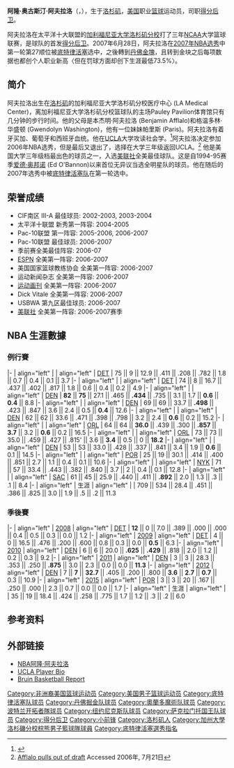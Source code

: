 {{noteTA
|T=zh-hans:阿隆·阿弗拉罗;zh-hk:艾朗·艾法路;zh-tw:阿隆·阿法拉羅;
|G1=NBA
|1=zh-hans:阿弗拉罗;zh-hk:艾法路;zh-tw:阿法拉羅;
|2=zh-hans:奥古斯汀;zh-tw:奧古斯丁;
}}
{{Infobox NBA Player
| name = 阿隆·阿夫拉洛<br/>Arron Afflalo
| image = Arron_Afflalo_Ben_McLemore_(cropped).jpg
| caption = 阿夫拉洛在魔術隊(2012)
| position = [[得分后卫|得分后卫]]/[[小前鋒|小前鋒]]
| nickname =
| height_ft = 6
| height_in = 5
| weight_lb = 210
| team = 
| number = 
| nationality = {{USA}}
| birth_date = {{birth date and age|1985|10|15}}
| birth_place = {{USA}}[[加州|加州]][[洛杉矶|洛杉矶]]
| college = [[UCLA|UCLA]] (2004–2007)
| highschool = 加州康滕百年高中
| draft_round = 1
| draft_pick  = 27
| draft_year = 2007
| draft_team = [[底特律活塞|底特律活塞]]
| career_start = 2007年
| career_end = 2018年
| years1 ={{nbay|2007|start}}–{{nbay|2008|end}} | team1 = [[底特律活塞|底特律活塞]]
| years2 ={{nbay|2009|start}}–{{nbay|2011|end}} | team2 = [[丹佛金塊|丹佛金塊]]
| years3 ={{nbay|2012|start}}–{{nbay|2013|end}} | team3 = [[奧蘭多魔術|奧蘭多魔術]]
| years4 ={{nbay|2014|full=y}} | team4 = 丹佛金塊
| years5 ={{nbay|2014|end}} | team5 = [[波特蘭拓荒者|波特蘭拓荒者]]
| years6 ={{nbay|2015|full=y}} | team6 = [[紐約尼克|紐約尼克]]
| years7 ={{nbay|2016|full=y}} | team7 = [[沙加緬度國王|沙加緬度國王]]
| years8 ={{nbay|2017|full=y}} | team8 = 奧蘭多魔術
| highlights = 
* [[NBA投篮之星赛|NBA投篮之星]]（2009）
* NCAA季前赛全美最佳阵容（2007）
* [[美联社|美联社]]NCAA全美第一阵容（2006）
* [[太平洋十二校联盟|太平洋十联盟]]年度最佳球员（2007）
* 2次[[太平洋十二校联盟|太平洋十联盟]]第一阵容（2006，2007）
* [[McDonald's_All-American_Game|McDonald's All-American]] ([[2004_McDonald's_All-American_Boys_Game|2004]])
* Third-team [[Parade_All-America_Boys_Basketball_Team|''Parade'' All-American]] (2004)
| bbr = afflaar01
| nba_profile =
| stat1label = [[得分_(籃球)|得分]]
| stat1value = 8,198 (10.8 ppg)
| stat2label = [[籃板|籃板]]
| stat2value = 2,176 (2.9 rpg)
| stat3label = [[助攻|助攻]]
| stat3value = 1,386 (1.8 apg)
}}
'''阿隆·奥古斯汀·阿夫拉洛'''（{{lang-en|Arron Agustin Afflalo}}，{{bd|1985年|10月15日|||A}}），生于[[洛杉矶|洛杉矶]]，[[美国|美国]]职业[[篮球|篮球]]运动员，司职[[得分后卫|得分后卫]]。

阿夫拉洛在太平洋十大联盟的[[加利福尼亚大学洛杉矶分校|加利福尼亚大学洛杉矶分校]]打了三年[[NCAA|NCAA]]大学篮球联赛，是球队的首发[[得分后卫|得分后卫]]。2007年6月28日，阿夫拉洛在[[2007年NBA选秀|2007年NBA选秀]]中第一轮第27顺位被[[底特律活塞|底特律活塞]]选中，之後轉到[[丹佛金塊|丹佛金塊]]，且转到金块之后每项数据也都创个人职业新高〈但在罚球方面却创下生涯最低73.5%〉。

==简介==
阿夫拉洛出生在[[洛杉矶|洛杉矶]]的加利福尼亚大学洛杉矶分校医疗中心 (LA Medical Center)，离加利福尼亚大学洛杉矶分校篮球队的主场Pauley Pavilion体育馆只有几分钟的步行时间。他的父母是本杰明·阿夫拉洛 (Benjamin Afflalo)和格温多林·华盛顿 (Gwendolyn Washington)，他有一位妹妹帕里斯 (Paris)。阿夫拉洛有着牙买加、葡萄牙和西班牙血统。他在[[UCLA|UCLA]]大学攻读社会学。<ref>{{Cite web |url=http://uclabruins.cstv.com/sports/m-baskbl/mtt/afflalo_arron00.html |title=Arron Afflalo UCLA profile |access-date=2007-11-06 |archive-date=2007-10-26 |archive-url=https://web.archive.org/web/20071026103102/http://uclabruins.cstv.com/sports/m-baskbl/mtt/afflalo_arron00.html |dead-url=no }}</ref>阿夫拉洛决定参加2006年NBA选秀，但是最后又退出了，选择在大学三年级返回UCLA。<ref>[http://sports.espn.go.com/ncb/news/story?id=2489123 Afflalo pulls out of draft] {{Wayback|url=http://sports.espn.go.com/ncb/news/story?id=2489123 |date=20121105143145 }} Accessed 2006年, 7月21日</ref> 他是美国大学三年级档最出色的球员之一，入选[[美联社|美联社]]全美最佳球队。这是自1994-95赛季[[爱德·奥邦诺|爱德·奥邦诺]] (Ed O'Bannon)以来首位无异议当选全明星队的球员。他在随后的2007年选秀中被[[底特律活塞队|底特律活塞队]]在第一轮选中。

==荣誉成绩==
*CIF南区 III-A 最佳球员: 2002-2003, 2003-2004
*太平洋十联盟 新秀第一阵容: 2004-2005
*Pac-10联盟 第一阵容: 2005-2006, 2006-2007
*Pac-10联盟 最佳球员: 2006-2007
*季前赛全美最佳阵容: 2006-07
*[[ESPN|ESPN]] 全美第一阵容: 2006-2007
*美国国家篮球教练协会 全美第一阵容: 2006-2007
*运动新闻杂志  全美第一阵容: 2006-2007
*[[运动画刊|运动画刊]] 全美第一阵容: 2006-2007
*Dick Vitale 全美第一阵容: 2006-2007
*USBWA 第九区最佳球员: 2006-2007
*[[美联社|美联社]] 全美第一阵容: 2006-2007赛季

==NBA 生涯數據==
===例行賽===
{{NBA player statistics start}}
|-
| align="left" | {{nbay|2007}}
| align="left" | [[底特律活塞|DET]]
| 75 || 9 || 12.9 || .411 || .208 || .782 || 1.8 || 0.7 || 0.4 || 0.1 || 3.7
|-
| align="left" | {{nbay|2008}}
| align="left" | [[底特律活塞|DET]]
| 74 || 8 || 16.7 || .437 || .402 || .817 || 1.8 || 0.6 || 0.4 || 0.2 || 4.9
|-
| align="left" | {{nbay|2009}}
| align="left" | [[丹佛金塊|DEN]]
| '''82''' || '''75''' || 27.1 || .465 || '''.434''' || .735 || 3.1 || 1.7 || '''0.6''' || '''0.4''' || 8.8
|-
| align="left" | {{nbay|2010}}
| align="left" | [[丹佛金塊|DEN]]
| 69 || 69 || 33.7 || '''.498''' || .423 || .847 || 3.6 || 2.4 || 0.5 || '''0.4''' || 12.6
|-
| align="left" | {{nbay|2011}}
| align="left" | [[丹佛金塊|DEN]]
| 62 || 62 || 33.6 || .471 || .398 || .798 || 3.2 || 2.4 || '''0.6''' || 0.2 || 15.2
|-
| align="left" | {{nbay|2012}}
| align="left" | [[奧蘭多魔術|ORL]]
| 64 || 64 || '''36.0''' || .439 || .300 || '''.857''' || '''3.7''' || 3.2 || '''0.6''' || 0.2 || 16.5
|-
| align="left" | {{nbay|2013}}
| align="left" | [[奧蘭多魔術|ORL]]
| 73 || 73 || 35.0 || .459 || .427 || .815' || 3.6 || '''3.4''' || 0.5 || 0 || '''18.2'''
|-
| align="left" | {{nbay|2014}}
| align="left" | [[丹佛金塊|DEN]]
| 53 || 53 || 33.0 || .428 || .337 || .841 || 3.4 || 1.9 || '''0.6''' || 0.1 || 14.5
|-
| align="left" | {{nbay|2014}}
| align="left" | [[波特蘭拓荒者|POR]]
| 25 || 19 || 30.1 || .414 || .400 || .851 || 2.7 || 1.1 || 0.4 || 0.1 || 10.6
|-
| align="left" | {{nbay|2015}}
| align="left" | [[紐約尼克|NYK]]
| 71 || 57 || 33.4 || .443 || .382 || .840 || 3.7 || 2 || 0.4 || 0.1 || 12.8
|-
| align="left" | {{nbay|2016}}
| align="left" | [[沙加緬度國王|SAC]]
| 61 || 45 || 25.9 || .440 || .411 || '''.892''' || 2.0 || 1.3 || .3 || .1 || 8.4
|-
| align="left" | 生涯
| align="left" | 
| 709 || 534 || 28.4 || .451 || .386 || .825 || 3.0 || 1.9 || .5 || .2 || 11.3
{{s-end}}

===季後賽===
{{NBA player statistics start}}
|-
| align="left" | [[2008年NBA季後賽|2008]]
| align="left" | [[底特律活塞|DET]]
| '''12''' || 0 || 7.0 || .389 || .000 || .000 || 0.4 || 0.5 || 0.3 || 0.0 || 1.2
|-
| align="left" | [[2009年NBA季後賽|2009]]
| align="left" | [[底特律活塞|DET]]
| 4 || 0 || 16.5 || .476 || .200 || .600 || 0.8 || 0.3 || 0.0 || '''0.5''' || 6.3
|-
| align="left" | [[2010年NBA季後賽|2010]]
| align="left" | [[丹佛金塊|DEN]]
| 6 || 6 || 20.0 || '''.625''' || '''.429''' || .818 || 2.0 || 1.2 || 0.2 || 0.3 || 9.2
|-
| align="left" | [[2011年NBA季後賽|2011]]
| align="left" | [[丹佛金塊|DEN]]
| 3 || 3 || 28.3 || .353 || .250 || '''.875''' || 3.0 || 2.3 || 0.0 || 0.0 || '''11.3'''
|-
| align="left" | [[2012年NBA季後賽|2012]]
| align="left" | [[丹佛金塊|DEN]]
| 7 || '''7''' || '''32.7''' || .405 || .200 || .800 || '''3.6''' || '''2.7''' || '''0.7''' || 0.3 || 10.9
|-
| align="left" | [[2015年NBA季後賽|2015]]
| align="left" | [[波特蘭拓荒者|POR]]
| 3 || 3 || 20 || .167 || .250 || .000 || 2.3 || 0.7 || 0.0 || 0.0 || 1.7
|-
| align="left" | 生涯
| align="left" | 
| 35 || 19 || 18.4 || .424 || .258 || .775 || 1.7 || 1.2 || .3 || .2 || 6.0
{{s-end}}

==参考资料==
{{reflist|1}}

== 外部链接 ==
* [http://www.nba.com/playerfile/arron_afflalo/ NBA阿隆·阿夫拉洛] {{Wayback|url=http://www.nba.com/playerfile/arron_afflalo/ |date=20161001181312 }}{{en}}
* [https://web.archive.org/web/20071026103102/http://uclabruins.cstv.com/sports/m-baskbl/mtt/afflalo_arron00.html UCLA Player Bio]{{en}}
* [http://www.bruinbasketballreport.com/ Bruin Basketball Report] {{Wayback|url=http://www.bruinbasketballreport.com/ |date=20210422024722 }}{{en}}

{{太平洋十二校联盟年度最佳男子篮球运动员}}
{{2007 NBA Draft}}

{{Authority control}}
{{DEFAULTSORT:Afflalo, Aaron}}
[[Category:非洲裔美国篮球运动员|Category:非洲裔美国篮球运动员]]
[[Category:美国男子篮球运动员|Category:美国男子篮球运动员]]
[[Category:底特律活塞队球员|Category:底特律活塞队球员]]
[[Category:丹佛掘金队球员|Category:丹佛掘金队球员]]
[[Category:奧蘭多魔術队球员|Category:奧蘭多魔術队球员]]
[[Category:波特兰开拓者隊球员|Category:波特兰开拓者隊球员]]
[[Category:纽约尼克斯队球员|Category:纽约尼克斯队球员]]
[[Category:萨克拉门托国王队球员|Category:萨克拉门托国王队球员]]
[[Category:得分后卫|Category:得分后卫]]
[[Category:小前锋|Category:小前锋]]
[[Category:洛杉矶人|Category:洛杉矶人]]
[[Category:加州大學洛杉磯分校棕熊男子籃球隊球員|Category:加州大學洛杉磯分校棕熊男子籃球隊球員]]
[[Category:底特律活塞選秀指名|Category:底特律活塞選秀指名]]